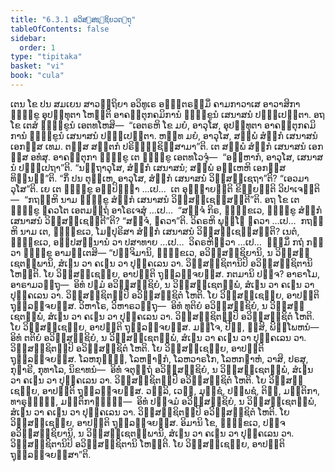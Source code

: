 ```yaml
---
title: "6.3.1 ອວິສ຺ສຊ຺ຊິຍວຕ຺ຖຸ"
tableOfContents: false
sidebar:
  order: 1
type: "tipitaka"
basket: "vi"
book: "cula"
---
```



<DynamicBreadcrumb />

<Division number="321" book="cula">

<Paragraph number="1384" book="cula">
ເຕນ ໂຂ ປນ ສມເຍນ ສາວຕ຺ຖິຍາ ອວິທູເຣ ອຎ຺ຎຕຣສ຺ມິໍ ຄາມກາວາເສ ອາວາສິກາ ຠິກ຺ຂູ ອຸປທ຺ທຸຕາ ໂຫນ຺ຕິ ອາຄນ຺ຕຸກຄມິການໍ ຠິກ຺ຂູນໍ ເສນາສນໍ ປຎ຺ຎເປນ຺ຕາ. ອຖ ໂຂ ເຕສໍ ຠິກ຺ຂູນໍ ເອຕທໂຫສິ—  “ເອຕຣຫິ ໂຂ ມຍໍ, ອາວຸໂສ, ອຸປທ຺ທຸຕາ ອາຄນ຺ຕຸກຄມິການໍ ຠິກ຺ຂູນໍ ເສນາສນໍ ປຎ຺ຎເປນ຺ຕາ. ຫນ຺ທ ມຍໍ, ອາວຸໂສ, ສພ຺ພໍ ສໍຆິກໍ ເສນາສນໍ ເອກສ຺ສ ເທມ. ຕສ຺ສ ສນ຺ຕກໍ ປຣິຠຸຎ຺ຊິສ຺ສາມາ”ຕິ. ເຕ ສພ຺ພໍ ສໍຆິກໍ ເສນາສນໍ ເອກສ຺ສ ອທໍສຸ. ອາຄນ຺ຕຸກາ ຠິກ຺ຂູ ເຕ ຠິກ຺ຂູ ເອຕທໂວຈຸໍ—  “ອມ຺ຫາກໍ, ອາວຸໂສ, ເສນາສນໍ ປຎ຺ຎເປຖາ”ຕິ. “ນຕ຺ຖາວຸໂສ, ສໍຆິກໍ ເສນາສນໍ; ສພ຺ພໍ ອມ຺ເຫຫິ ເອກສ຺ສ ທິນ຺ນນ຺”ຕິ. “ກິໍ ປນ ຕຸມ຺ເຫ, ອາວຸໂສ, ສໍຆິກໍ ເສນາສນໍ ວິສ຺ສຊ຺ເຊຖາ”ຕິ? “ເອວມາວຸໂສ”ຕິ. ເຍ ເຕ ຠິກ຺ຂູ ອປ຺ປິຈ຺ຉາ …ເປ…  ເຕ ອຸຊ຺ຌາຍນ຺ຕິ ຂິຍ຺ຍນ຺ຕິ ວິປາເຈນ຺ຕິ—  “ກຖຎ຺ຫິ ນາມ ຠິກ຺ຂູ ສໍຆິກໍ ເສນາສນໍ ວິສ຺ສຊ຺ເຊສ຺ສນ຺ຕີ”ຕິ. ອຖ ໂຂ ເຕ ຠິກ຺ຂູ ຠຄວໂຕ ເອຕມຕ຺ຖໍ ອາໂຣເຈສຸໍ …ເປ…  “ສຈ຺ຈໍ ກິຣ, ຠິກ຺ຂເວ, ຠິກ຺ຂູ ສໍຆິກໍ ເສນາສນໍ ວິສ຺ສຊ຺ເຊນ຺ຕີ”ຕິ? “ສຈ຺ຈໍ, ຠຄວາ”ຕິ. ວິຄຣຫິ ພຸທ຺ໂຘ ຠຄວາ …ເປ…  ກຖຎ຺ຫິ ນາມ ເຕ, ຠິກ຺ຂເວ, ໂມຆປຸຣິສາ ສໍຆິກໍ ເສນາສນໍ ວິສ຺ສຊ຺ເຊສ຺ສນ຺ຕິ? ເນຕໍ, ຠິກ຺ຂເວ, ອປ຺ປສນ຺ນານໍ ວາ ປສາທາຍ …ເປ…  ວິຄຣຫິຕ຺ວາ …ເປ…  ຘມ຺ມິໍ ກຖໍ ກຕ຺ວາ ຠິກ຺ຂູ ອາມນ຺ເຕສິ—
</Paragraph>

<Paragraph number="1385" book="cula">
“ປຎ຺ຈິມານິ, ຠິກ຺ຂເວ, ອວິສ຺ສຊ຺ຊິຍານິ, ນ ວິສ຺ສຊ຺ເຊຕພ຺ພານິ, ສໍເຆນ ວາ ຄເຓນ ວາ ປຸຄ຺ຄເລນ ວາ. ວິສ຺ສຊ຺ຊິຕານິປິ ອວິສ຺ສຊ຺ຊິຕານິ ໂຫນ຺ຕິ. ໂຍ ວິສ຺ສຊ຺ເຊຍ຺ຍ, ອາປຕ຺ຕິ ຖຸລ຺ລຈ຺ຈຍສ຺ສ. ກຕມານິ ປຎ຺ຈ? ອາຣາໂມ, ອາຣາມວຕ຺ຖຸ—  ອິທໍ ປຐມໍ ອວິສ຺ສຊ຺ຊິຍໍ, ນ ວິສ຺ສຊ຺ເຊຕພ຺ພໍ, ສໍເຆນ ວາ ຄເຓນ ວາ ປຸຄ຺ຄເລນ ວາ. ວິສ຺ສຊ຺ຊິຕມ຺ປິ ອວິສ຺ສຊ຺ຊິຕໍ ໂຫຕິ. ໂຍ ວິສ຺ສຊ຺ເຊຍ຺ຍ, ອາປຕ຺ຕິ ຖຸລ຺ລຈ຺ຈຍສ຺ສ.
</Paragraph>

<Paragraph number="1386" book="cula">
ວິຫາໂຣ, ວິຫາຣວຕ຺ຖຸ—  ອິທໍ ທຸຕິຍໍ ອວິສ຺ສຊ຺ຊິຍໍ, ນ ວິສ຺ສຊ຺ເຊຕພ຺ພໍ, ສໍເຆນ ວາ ຄເຓນ ວາ ປຸຄ຺ຄເລນ ວາ. ວິສ຺ສຊ຺ຊິຕມ຺ປິ ອວິສ຺ສຊ຺ຊິຕໍ ໂຫຕິ. ໂຍ ວິສ຺ສຊ຺ເຊຍ຺ຍ, ອາປຕ຺ຕິ ຖຸລ຺ລຈ຺ຈຍສ຺ສ.
</Paragraph>

<Paragraph number="1387" book="cula">
ມຎ຺ໂຈ, ປີຐໍ, ຠິສິ, ພິພ຺ໂພຫນໍ—  ອິທໍ ຕຕິຍໍ ອວິສ຺ສຊ຺ຊິຍໍ, ນ ວິສ຺ສຊ຺ເຊຕພ຺ພໍ, ສໍເຆນ ວາ ຄເຓນ ວາ ປຸຄ຺ຄເລນ ວາ. ວິສ຺ສຊ຺ຊິຕມ຺ປິ ອວິສ຺ສຊ຺ຊິຕໍ ໂຫຕິ. ໂຍ ວິສ຺ສຊ຺ເຊຍ຺ຍ, ອາປຕ຺ຕິ ຖຸລ຺ລຈ຺ຈຍສ຺ສ.
</Paragraph>

<Paragraph number="1388" book="cula">
ໂລຫກຸມ຺ຠີ, ໂລຫຠາຓກໍ, ໂລຫວາຣໂກ, ໂລຫກຏາຫໍ, ວາສິ, ປຣສຸ, ກຸຐາຣີ, ກຸທາໂລ, ນິຂາທນໍ—  ອິທໍ ຈຕຸຕ຺ຖໍ ອວິສ຺ສຊ຺ຊິຍໍ, ນ ວິສ຺ສຊ຺ເຊຕພ຺ພໍ, ສໍເຆນ ວາ ຄເຓນ ວາ ປຸຄ຺ຄເລນ ວາ. ວິສ຺ສຊ຺ຊິຕມ຺ປິ ອວິສ຺ສຊ຺ຊິຕໍ ໂຫຕິ. ໂຍ ວິສ຺ສຊ຺ເຊຍ຺ຍ, ອາປຕ຺ຕິ ຖຸລ຺ລຈ຺ຈຍສ຺ສ.
</Paragraph>

<Paragraph number="1389" book="cula">
ວລ຺ລິ, ເວຬຸ, ມຸຎ຺ຊໍ, ປພ຺ພຊໍ, ຕິຓໍ, ມຕ຺ຕິກາ, ທາຣຸຠຓ຺ຑໍ, ມຕ຺ຕິກາຠຓ຺ຑໍ—  ອິທໍ ປຎ຺ຈມໍ ອວິສ຺ສຊ຺ຊິຍໍ, ນ ວິສ຺ສຊ຺ເຊຕພ຺ພໍ, ສໍເຆນ ວາ ຄເຓນ ວາ ປຸຄ຺ຄເລນ ວາ. ວິສ຺ສຊ຺ຊິຕມ຺ປິ ອວິສ຺ສຊ຺ຊິຕໍ ໂຫຕິ. ໂຍ ວິສ຺ສຊ຺ເຊຍ຺ຍ, ອາປຕ຺ຕິ ຖຸລ຺ລຈ຺ຈຍສ຺ສ. ອິມານິ ໂຂ, ຠິກ຺ຂເວ, ປຎ຺ຈ ອວິສ຺ສຊ຺ຊິຍານິ, ນ ວິສ຺ສຊ຺ເຊຕພ຺ພານິ, ສໍເຆນ ວາ ຄເຓນ ວາ ປຸຄ຺ຄເລນ ວາ. ວິສ຺ສຊ຺ຊິຕານິປິ ອວິສ຺ສຊ຺ຊິຕານິ ໂຫນ຺ຕິ. ໂຍ ວິສ຺ສຊ຺ເຊຍ຺ຍ, ອາປຕ຺ຕິ ຖຸລ຺ລຈ຺ຈຍສ຺ສາ”ຕິ.
</Paragraph>
</Division>